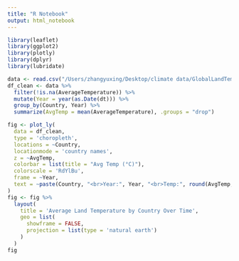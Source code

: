 ```yaml
---
title: "R Notebook"
output: html_notebook
---
```


```r
library(leaflet)
library(ggplot2)
library(plotly)
library(dplyr)
library(lubridate)
```

```r
data <- read.csv("/Users/zhangyuxing/Desktop/climate data/GlobalLandTemperaturesByCountry.csv")
df_clean <- data %>%
  filter(!is.na(AverageTemperature)) %>%
  mutate(Year = year(as.Date(dt))) %>%
  group_by(Country, Year) %>%
  summarize(AvgTemp = mean(AverageTemperature), .groups = "drop")

```

```r
fig <- plot_ly(
  data = df_clean,
  type = 'choropleth',
  locations = ~Country,
  locationmode = 'country names',
  z = ~AvgTemp,
  colorbar = list(title = "Avg Temp (°C)"),
  colorscale = 'RdYlBu',
  frame = ~Year,
  text = ~paste(Country, "<br>Year:", Year, "<br>Temp:", round(AvgTemp, 2), "°C")
)
fig <- fig %>%
  layout(
    title = 'Average Land Temperature by Country Over Time',
    geo = list(
      showframe = FALSE,
      projection = list(type = 'natural earth')
    )
  )
fig
```
